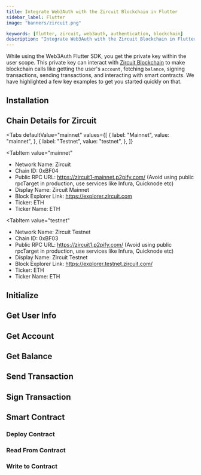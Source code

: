 ```yaml
---
title: Integrate Web3Auth with the Zircuit Blockchain in Flutter
sidebar_label: Flutter
image: "banners/zircuit.png"

keywords: [flutter, zircuit, web3auth, authentication, blockchain]
description: "Integrate Web3Auth with the Zircuit Blockchain in Flutter | Documentation - Web3Auth"
---
```



<SEO
  title="Integrate Web3Auth with the Zircuit Blockchain in Flutter"
  description="Integrate Web3Auth with the Zircuit Blockchain in Flutter | Documentation - Web3Auth"
  image="https://web3auth.io/docs/banners/zircuit.png"
  slug="/connect-blockchain/evm/zircuit/flutter"
/>

While using the Web3Auth Flutter SDK, you get the private key within the user scope. This private
key can interact with [Zircuit Blockchain](https://zircuit.com) to make blockchain calls like
getting the user's `account`, fetching `balance`, signing transactions, sending transactions, and
interacting with smart contracts. We have highlighted a few key examples to get you started quickly
on that.

## Installation

<InstallationSnippet />

## Chain Details for Zircuit

<Tabs
 defaultValue="mainnet"
  values={[
    { label: "Mainnet", value: "mainnet", },
    { label: "Testnet", value: "testnet", },
  ]}
>
<TabItem
  value="mainnet"
>

- Network Name: Zircuit
- Chain ID: 0xBF04
- Public RPC URL: https://zircuit1-mainnet.p2pify.com/ (Avoid using public rpcTarget in production,
  use services like Infura, Quicknode etc)
- Display Name: Zircuit Mainnet
- Block Explorer Link: https://explorer.zircuit.com
- Ticker: ETH
- Ticker Name: ETH

</TabItem>

<TabItem
  value="testnet"
>

- Network Name: Zircuit Testnet
- Chain ID: 0xBF03
- Public RPC URL: https://zircuit1.p2pify.com/ (Avoid using public rpcTarget in production, use
  services like Infura, Quicknode etc)
- Display Name: Zircuit Testnet
- Block Explorer Link: https://explorer.testnet.zircuit.com/
- Ticker: ETH
- Ticker Name: ETH

</TabItem>
</Tabs>

## Initialize

<InitialisationSnippet />

## Get User Info

<UserInfoSnippet />

## Get Account

<GetAccountSnippet />

## Get Balance

<GetBalanceSnippet />

## Send Transaction

<SendTransactionSnippet />

## Sign Transaction

<SignTransactionSnippet />

## Smart Contract

<TestContractSnippet />

### Deploy Contract

<DeployContractSnippet />

### Read From Contract

<ReadContractSnippet />

### Write to Contract

<WriteContractSnippet />
